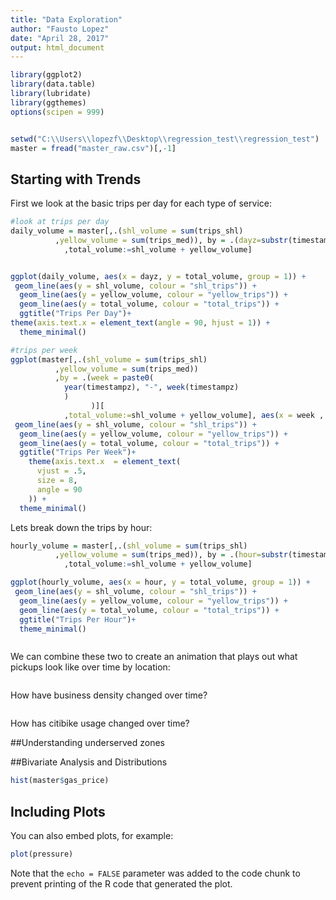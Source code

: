```yaml
---
title: "Data Exploration"
author: "Fausto Lopez"
date: "April 28, 2017"
output: html_document
---
```


```r
library(ggplot2)
library(data.table)
library(lubridate)
library(ggthemes)
options(scipen = 999)


setwd("C:\\Users\\lopezf\\Desktop\\regression_test\\regression_test")
master = fread("master_raw.csv")[,-1]

```

## Starting with Trends

First we look at the basic trips per day for each type of service:

```r

#look at trips per day 
daily_volume = master[,.(shl_volume = sum(trips_shl)
          ,yellow_volume = sum(trips_med)), by = .(dayz=substr(timestampz, 1, 10))][
            ,total_volume:=shl_volume + yellow_volume]


ggplot(daily_volume, aes(x = dayz, y = total_volume, group = 1)) + 
 geom_line(aes(y = shl_volume, colour = "shl_trips")) +
  geom_line(aes(y = yellow_volume, colour = "yellow_trips")) +
  geom_line(aes(y = total_volume, colour = "total_trips")) + 
  ggtitle("Trips Per Day")+
theme(axis.text.x = element_text(angle = 90, hjust = 1)) +
  theme_minimal()

#trips per week
ggplot(master[,.(shl_volume = sum(trips_shl)
          ,yellow_volume = sum(trips_med))
          ,by = .(week = paste0(
            year(timestampz), "-", week(timestampz)
            )
                  )][
            ,total_volume:=shl_volume + yellow_volume], aes(x = week , y = total_volume, group = 1)) + 
 geom_line(aes(y = shl_volume, colour = "shl_trips")) +
  geom_line(aes(y = yellow_volume, colour = "yellow_trips")) +
  geom_line(aes(y = total_volume, colour = "total_trips")) + 
  ggtitle("Trips Per Week")+
    theme(axis.text.x  = element_text(
      vjust = .5,
      size = 8,
      angle = 90
    )) +
  theme_minimal()


```

Lets break down the trips by hour:

```r
hourly_volume = master[,.(shl_volume = sum(trips_shl)
          ,yellow_volume = sum(trips_med)), by = .(hour=substr(timestampz, 12, 13))][
            ,total_volume:=shl_volume + yellow_volume]

ggplot(hourly_volume, aes(x = hour, y = total_volume, group = 1)) + 
 geom_line(aes(y = shl_volume, colour = "shl_trips")) +
  geom_line(aes(y = yellow_volume, colour = "yellow_trips")) +
  geom_line(aes(y = total_volume, colour = "total_trips")) + 
  ggtitle("Trips Per Hour")+
  theme_minimal()



```


We can combine these two to create an animation that plays out what pickups look like over time by location:

```r

```


How have business density changed over time?

```r

```

How has citibike usage changed over time?



##Understanding underserved zones





##Bivariate Analysis and Distributions

```r
hist(master$gas_price)


```





## Including Plots

You can also embed plots, for example:

```r
plot(pressure)
```

Note that the `echo = FALSE` parameter was added to the code chunk to prevent printing of the R code that generated the plot.
